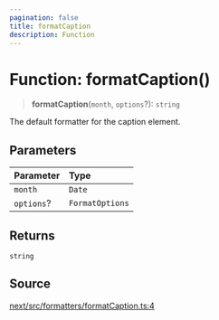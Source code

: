```yaml
---
pagination: false
title: formatCaption
description: Function
---
```


# Function: formatCaption()

> **formatCaption**(`month`, `options`?): `string`

The default formatter for the caption element.

## Parameters

| Parameter | Type |
| :------ | :------ |
| `month` | `Date` |
| `options`? | `FormatOptions` |

## Returns

`string`

## Source

[next/src/formatters/formatCaption.ts:4](https://github.com/gpbl/react-day-picker/blob/575f9be39/next/src/formatters/formatCaption.ts#L4)
